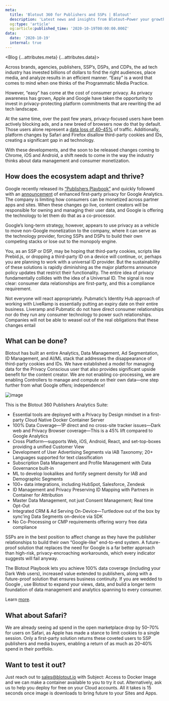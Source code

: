 ```yaml
---
meta:
  title: 'Blotout 360 for Publishers and SSPs | Blotout'
  description: 'Latest news and insights from Blotout—Power your growth stack in the post-cookie era'
  og:type: 'article'
  og:article:published_time: '2020-10-19T00:00:00.000Z'
data:
  date: '2020-10-19'
  internal: true
---
```



<Blog {...attributes.meta} {...attributes.data}>

Across brands, agencies, publishers, SSP’s, DSPs, and CDPs, the ad tech industry has invested billions of dollars to find the right audiences, place media, and analyze results in an efficient manner. “Easy” is a word that comes to mind when one thinks of the Programmatic Media Practice.

However, “easy” has come at the cost of consumer privacy. As privacy awareness has grown, Apple and Google have taken the opportunity to invest in privacy-protecting platform commitments that are rewriting the ad tech landscape.

At the same time, over the past few years, privacy-focused users have been actively blocking ads, and a new breed of browsers now do that by default. Those users alone represent a [data loss of 40–45%](https://datareportal.com/reports/digital-2020-global-digital-overview) of traffic. Additionally, platform changes by Safari and Firefox disallow third-party cookies and IDs, creating a significant gap in ad technology.

With these developments, and the soon to be released changes coming to Chrome, iOS and Android, a shift needs to come in the way the industry thinks about data management and consumer monetization.

## How does the ecosystem adapt and thrive?

Google recently released its [“Publishers Playbook”](https://services.google.com/fh/files/misc/publisher_privacy_playbook_v1.1.pdf) and quickly followed with an [announcement](https://www.adexchanger.com/analytics/google-analytics-gets-a-major-privacy-and-machine-learning-focused-overhaul/) of enhanced first-party privacy for Google Analytics. The company is limiting how consumers can be monetized across partner apps and sites. When these changes go live, content creators will be responsible for owning and managing their user data, and Google is offering the technology to let them do that as a co-processor.

Google’s long-term strategy, however, appears to use privacy as a vehicle to move non-Google monetization to the company, where it can serve as the technology provider, forcing SSPs and DSPs to build their own competing stacks or lose out to the monopoly engine.

You, as an SSP or DSP, may be hoping that third-party cookies, scripts like Prebid.js, or dropping a third-party ID on a device will continue, or, perhaps you are planning to work with a universal ID provider. But the sustainability of these solutions is rapidly diminishing as the major platforms announce policy updates that restrict their functionality. The entire idea of privacy fundamentally collides with the idea of a Universal ID. The signal is now clear: consumer data relationships are first-party, and this a compliance requirement.

Not everyone will react appropriately. Pubmatic’s Identity Hub approach of working with LiveRamp is essentially putting an expiry date on their entire business. Liveramp and Pubmatic do not have direct consumer relationships nor do they run any consumer technology to power such relationships. Companies will not be able to weasel out of the real obligations that these changes entail

## What can be done?

Blotout has built an entire Analytics, Data Management, Ad Segmentation, ID Management, and AI/ML stack that addresses the disappearance of third-party cookies and IDs. We have established a model for managing data for the Privacy Conscious user that also provides significant upside benefit for the content creator. We are not enabling co-processing, we are enabling Controllers to manage and compute on their own data—one step further from what Google offers; independence!

![image](/img/blog/blotout-360-for-publishers-and-ssps/blotout360.png)

This is the Blotout 360 Publishers Analytics Suite:

- Essential tools are deployed with a Privacy by Design mindset in a first-party Cloud Native Docker Container Server
- 100% Data Coverage—1P direct and no cross-site tracker issues—Dark web and Privacy Browser coverage—This is a 45% lift compared to Google Analytics
- Cross Platform—supports Web, iOS, Android, React, and set-top-boxes providing a unified Customer View
- Development of User Advertising Segments via IAB Taxonomy; 20+ Languages supported for text classification
- Subscription Data Management and Profile Management with Data Governance built-in
- ML to develop lookalikes and fortify segment density for IAB and Demographic Segments
- 100+ data integrations, including HubSpot, Salesforce, Zendesk
- ID Management and Privacy Preserving ID Mapping with Partners in Container for Attribution
- Master Data Management, not just Consent Management; Real time Opt-Out
- Integrated CRM & Ad Serving On-Device—Turtledove out of the box by sync’ing Data Segments on-device via SDK
- No Co-Processing or CMP requirements offering worry free data compliance

SSPs are in the best position to affect change as they have the publisher relationships to build their own “Google-like” end-to-end system. A future-proof solution that replaces the need for Google is a far better approach than high-risk, privacy-encroaching workarounds, which every indicator suggests will fail anyway.

The Blotout Playbook lets you achieve 100% data coverage (including your Dark Web users), increased value extended to publishers, along with a future-proof solution that ensures business continuity. If you are wedded to Google , use Blotout to expand your views, data, and build a longer term foundation of data management and analytics spanning to every consumer.

Learn [more](https://blotout.io/).

## What about Safari?

We are already seeing ad spend in the open marketplace drop by 50–70% for users on Safari, as Apple has made a stance to limit cookies to a single session. Only a first-party solution returns these coveted users to SSP publishers and media buyers, enabling a return of as much as 20–40% spend in their portfolio.

## Want to test it out?

Just reach out to [sales@blotout.io](mailto:sales@blotout.io) with Subject: Access to Docker Image and we can make a container available to you to try it out. Alternatively, ask us to help you deploy for free on your Cloud accounts. All it takes is 15 seconds once image is downloads to bring future to your Sites and Apps.

</Blog>
